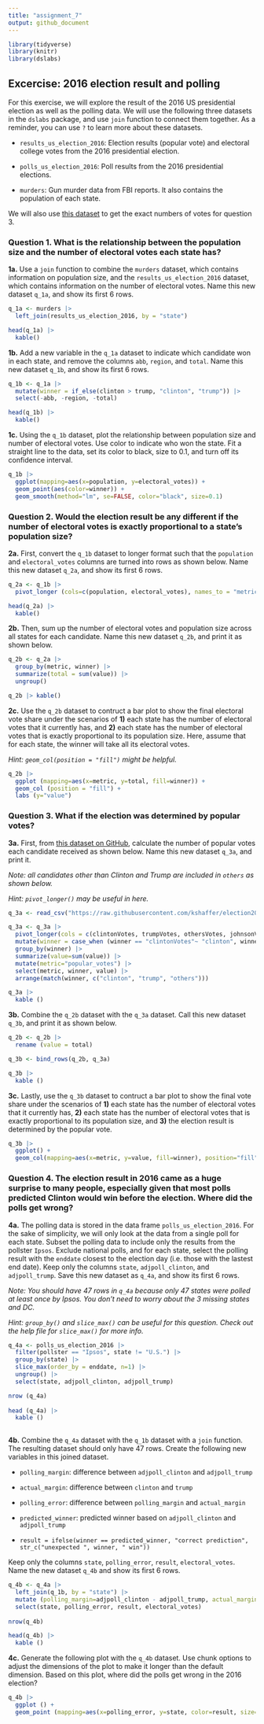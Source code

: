 ```yaml
---
title: "assignment_7"
output: github_document
---
```


```r
library(tidyverse)
library(knitr)
library(dslabs)
```

## **Excercise: 2016 election result and polling**

For this exercise, we will explore the result of the 2016 US presidential election as well as the polling data. We will use the following three datasets in the `dslabs` package, and use `join` function to connect them together. As a reminder, you can use `?` to learn more about these datasets.

-   `results_us_election_2016`: Election results (popular vote) and electoral college votes from the 2016 presidential election.

-   `polls_us_election_2016`: Poll results from the 2016 presidential elections.

-   `murders`: Gun murder data from FBI reports. It also contains the population of each state.

We will also use [this dataset](https://raw.githubusercontent.com/kshaffer/election2016/master/2016ElectionResultsByState.csv) to get the exact numbers of votes for question 3.\

### **Question 1. What is the relationship between the population size and the number of electoral votes each state has?**

**1a.** Use a `join` function to combine the `murders` dataset, which contains information on population size, and the `results_us_election_2016` dataset, which contains information on the number of electoral votes. Name this new dataset `q_1a`, and show its first 6 rows.

```r
q_1a <- murders |>
  left_join(results_us_election_2016, by = "state")

head(q_1a) |>
  kable()
```

**1b.** Add a new variable in the `q_1a` dataset to indicate which candidate won in each state, and remove the columns `abb`, `region`, and `total`. Name this new dataset `q_1b`, and show its first 6 rows.

```r
q_1b <- q_1a |>
  mutate(winner = if_else(clinton > trump, "clinton", "trump")) |>
  select(-abb, -region, -total)

head(q_1b) |>
  kable()
```

**1c.** Using the `q_1b` dataset, plot the relationship between population size and number of electoral votes. Use color to indicate who won the state. Fit a straight line to the data, set its color to black, size to 0.1, and turn off its confidence interval.

```r
q_1b |>
  ggplot(mapping=aes(x=population, y=electoral_votes)) +
  geom_point(aes(color=winner)) +
  geom_smooth(method="lm", se=FALSE, color="black", size=0.1)
```

### **Question 2. Would the election result be any different if the number of electoral votes is exactly proportional to a state’s population size?**

**2a.** First, convert the `q_1b` dataset to longer format such that the `population` and `electoral_votes` columns are turned into rows as shown below. Name this new dataset `q_2a`, and show its first 6 rows.

```r
q_2a <- q_1b |>
  pivot_longer (cols=c(population, electoral_votes), names_to = "metric", values_to = "value")

head(q_2a) |>
  kable()
```

**2b.** Then, sum up the number of electoral votes and population size across all states for each candidate. Name this new dataset `q_2b`, and print it as shown below.

```r
q_2b <- q_2a |>
  group_by(metric, winner) |>
  summarize(total = sum(value)) |>
  ungroup()

q_2b |> kable()
```

**2c.** Use the `q_2b` dataset to contruct a bar plot to show the final electoral vote share under the scenarios of **1)** each state has the number of electoral votes that it currently has, and **2)** each state has the number of electoral votes that is exactly proportional to its population size. Here, assume that for each state, the winner will take all its electoral votes.

*Hint: `geom_col(position = "fill")` might be helpful.*

```r
q_2b |>
  ggplot (mapping=aes(x=metric, y=total, fill=winner)) +
  geom_col (position = "fill") +
  labs (y="value")
```

### **Question 3. What if the election was determined by popular votes?**

**3a.** First, from [this dataset on GitHub](https://raw.githubusercontent.com/kshaffer/election2016/master/2016ElectionResultsByState.csv), calculate the number of popular votes each candidate received as shown below. Name this new dataset `q_3a`, and print it.

*Note: all candidates other than Clinton and Trump are included in `others` as shown below.*

*Hint: `pivot_longer()` may be useful in here.*

```r

q_3a <- read_csv("https://raw.githubusercontent.com/kshaffer/election2016/master/2016ElectionResultsByState.csv")

q_3a <- q_3a |>
  pivot_longer(cols = c(clintonVotes, trumpVotes, othersVotes, johnsonVotes, steinVotes, mcmullinVotes), names_to = "winner", values_to="value") |>
  mutate(winner = case_when (winner == "clintonVotes"~ "clinton", winner =="trumpVotes"~"trump", winner %in% c("othersVotes", "johnsonVotes", "steinVotes", "mcmullinVotes")~"others")) |>
  group_by(winner) |>
  summarize(value=sum(value)) |>
  mutate(metric="popular_votes") |>
  select(metric, winner, value) |>
  arrange(match(winner, c("clinton", "trump", "others")))

q_3a |>
  kable ()
```

**3b.** Combine the `q_2b` dataset with the `q_3a` dataset. Call this new dataset `q_3b`, and print it as shown below.

```r
q_2b <- q_2b |>
  rename (value = total)

q_3b <- bind_rows(q_2b, q_3a)

q_3b |>
  kable ()
```

**3c.** Lastly, use the `q_3b` dataset to contruct a bar plot to show the final vote share under the scenarios of **1)** each state has the number of electoral votes that it currently has, **2)** each state has the number of electoral votes that is exactly proportional to its population size, and **3)** the election result is determined by the popular vote.

```r
q_3b |>
  ggplot() +
  geom_col(mapping=aes(x=metric, y=value, fill=winner), position="fill")
```

### **Question 4. The election result in 2016 came as a huge surprise to many people, especially given that most polls predicted Clinton would win before the election. Where did the polls get wrong?**

**4a.** The polling data is stored in the data frame `polls_us_election_2016`. For the sake of simplicity, we will only look at the data from a single poll for each state. Subset the polling data to include only the results from the pollster `Ipsos`. Exclude national polls, and for each state, select the polling result with the `enddate` closest to the election day (i.e. those with the lastest end date). Keep only the columns `state`, `adjpoll_clinton`, and `adjpoll_trump`. Save this new dataset as `q_4a`, and show its first 6 rows.\

*Note: You should have 47 rows in `q_4a` because only 47 states were polled at least once by Ipsos. You don’t need to worry about the 3 missing states and DC.*

*Hint: `group_by()` and `slice_max()` can be useful for this question. Check out the help file for `slice_max()` for more info.*

```r
q_4a <- polls_us_election_2016 |>
  filter(pollster == "Ipsos", state != "U.S.") |>
  group_by(state) |>
  slice_max(order_by = enddate, n=1) |>
  ungroup() |>
  select(state, adjpoll_clinton, adjpoll_trump)

nrow (q_4a)
  
head (q_4a) |>
  kable ()
  
```

**4b.** Combine the `q_4a` dataset with the `q_1b` dataset with a `join` function. The resulting dataset should only have 47 rows. Create the following new variables in this joined dataset.

-   `polling_margin`: difference between `adjpoll_clinton` and `adjpoll_trump`

-   `actual_margin`: difference between `clinton` and `trump`

-   `polling_error`: difference between `polling_margin` and `actual_margin`

-   `predicted_winner`: predicted winner based on `adjpoll_clinton` and `adjpoll_trump`

-   `result = ifelse(winner == predicted_winner, "correct prediction", str_c("unexpected ", winner, " win"))`

Keep only the columns `state`, `polling_error`, `result`, `electoral_votes`. Name the new dataset `q_4b` and show its first 6 rows.

```r
q_4b <- q_4a |>
  left_join(q_1b, by = "state") |>
  mutate (polling_margin=adjpoll_clinton - adjpoll_trump, actual_margin = clinton - trump, polling_error = polling_margin - actual_margin, predicted_winner = if_else(adjpoll_clinton > adjpoll_trump, "clinton", "trump"), result = if_else(winner == predicted_winner, "correct prediction", str_c("unexpected", winner, "win"))) |>
  select(state, polling_error, result, electoral_votes)
  
nrow(q_4b)

head(q_4b) |>
  kable ()
```

**4c.** Generate the following plot with the `q_4b` dataset. Use chunk options to adjust the dimensions of the plot to make it longer than the default dimension. Based on this plot, where did the polls get wrong in the 2016 election?

```r
q_4b |>
  ggplot () +
  geom_point (mapping=aes(x=polling_error, y=state, color=result, size=electoral_votes))
```
